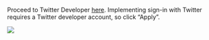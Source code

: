 <!--title={Twitter Developer Website}-->

Proceed to Twitter Developer [here](https://developer.twitter.com/en/apps). Implementing sign-in with Twitter requires a Twitter developer account, so click “Apply”.

<img src="https://lh4.googleusercontent.com/2z9Atgn7jj_cS67D3ZraEgIWI0KX7oc4j_HIkohCMBuV0K4IAIT7OoAnA3sn2m8MEvt64d3BwnQHVX-EtmMIww6Co9muLQHllXtpyVvBnXKy_6Ni0cAoizl7NGgepek1OBQMnNd7Ggk">

